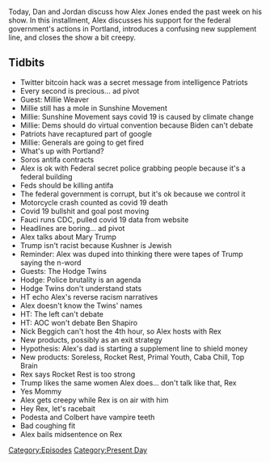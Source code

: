 {{DEFAULTSORT:
    #_EPISODE_0459:July 17, 2020
}}{{Episode
    | title           = July 17, 2020
    | caption         = Listen to this episode on [https://knowledgefight.libsyn.com/459-july-17-2020 Libsyn] [https://open.spotify.com/episode/7GMEtprZdI4SRu9mhi9xEH Spotify]
    | episodeNumber   = 459
    | length          = 02:28:16
    | airDate         = July 22, 2020
    | coverageDate    = July 17, 2020
    | episodeType     = [[:Category:Present Day|Present Day]]
    | appearance      = [[Roger Stone]], [[Millie Weaver]], [[George Soros]], [[Anthony Fauci]], [[Mary Trump]], [[Hodge Twins]], [[Rex Jones]], [[John Podesta]], [[Stephen Colbert]]
    | oocDrop         = Roger Stone uses a slur on a radion interview
    | previousEpisode = [[458: July 14, 2020]]
    | nextEpisode     = [[460: Donk's Dojo]]
}}

{{Stub}}

Today, Dan and Jordan discuss how Alex Jones ended the past week on his show. In this installment, Alex discusses his support for the federal government's actions in Portland, introduces a confusing new supplement line, and closes the show a bit creepy.

==Tidbits==

*Twitter bitcoin hack was a secret message from intelligence Patriots
*Every second is precious... ad pivot
*Guest: Millie Weaver
*Millie still has a mole in Sunshine Movement
*Millie: Sunshine Movement says covid 19 is caused by climate change
*Millie: Dems should do virtual convention because Biden can't debate
*Patriots have recaptured part of google
*Millie: Generals are going to get fired
*What's up with Portland?
*Soros antifa contracts
*Alex is ok with Federal secret police grabbing people because it's a federal building
*Feds should be killing antifa
*The federal government is corrupt, but it's ok because we control it
*Motorcycle crash counted as covid 19 death
*Covid 19 bullshit and goal post moving
*Fauci runs CDC, pulled covid 19 data from website
*Headlines are boring... ad pivot
*Alex talks about Mary Trump
*Trump isn't racist because Kushner is Jewish
*Reminder: Alex was duped into thinking there were tapes of Trump saying the n-word
*Guests: The Hodge Twins
*Hodge: Police brutality is an agenda
*Hodge Twins don't understand stats
*HT echo Alex's reverse racism narratives
*Alex doesn't know the Twins' names
*HT: The left can't debate
*HT: AOC won't debate Ben Shapiro
*Nick Beggich can't host the 4th hour, so Alex hosts with Rex
*New products, possibly as an exit strategy
*Hypothesis: Alex's dad is starting a supplement line to shield money
*New products: Soreless, Rocket Rest, Primal Youth, Caba Chill, Top Brain
*Rex says Rocket Rest is too strong
*Trump likes the same women Alex does... don't talk like that, Rex
*Yes Mommy
*Alex gets creepy while Rex is on air with him
*Hey Rex, let's racebait
*Podesta and Colbert have vampire teeth
*Bad coughing fit
*Alex bails midsentence on Rex

[[Category:Episodes]]
[[Category:Present Day]]
